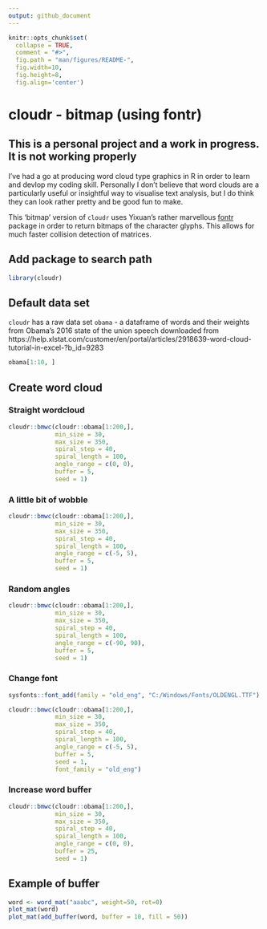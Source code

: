 ```yaml
---
output: github_document
---
```


<!-- README.md is generated from README.Rmd. Please edit that file -->

```r
knitr::opts_chunk$set(
  collapse = TRUE,
  comment = "#>",
  fig.path = "man/figures/README-",
  fig.width=10, 
  fig.height=8,
  fig.align='center')
```
# cloudr - bitmap (using fontr)

<!-- badges: start -->
<!-- badges: end -->

## **This is a personal project and a work in progress. It is not working properly**

I've had a go at producing word cloud type graphics in R in order to learn and devlop my coding skill. Personally I don't believe that word clouds are a particularly useful or insightful way to visualise text analysis, but I do think they can look rather pretty and be good fun to make.

This 'bitmap' version of `cloudr` uses Yixuan's rather marvellous [fontr](https://github.com/yixuan/fontr) package in order to return bitmaps of the character glyphs. This allows for much faster collision detection of matrices.

## Add package to search path
```r
library(cloudr)
```

## Default data set
`cloudr` has a raw data set `obama` - a dataframe of words and their weights from Obama's 2016 state of the union speech downloaded from https://help.xlstat.com/customer/en/portal/articles/2918639-word-cloud-tutorial-in-excel-?b_id=9283
```r
obama[1:10, ]
```

## Create word cloud
### Straight wordcloud
```r
cloudr::bmwc(cloudr::obama[1:200,],
             min_size = 30,
             max_size = 350,
             spiral_step = 40,
             spiral_length = 100,
             angle_range = c(0, 0),
             buffer = 5,
             seed = 1)
```

### A little bit of wobble
```r
cloudr::bmwc(cloudr::obama[1:200,],
             min_size = 30,
             max_size = 350,
             spiral_step = 40,
             spiral_length = 100,
             angle_range = c(-5, 5),
             buffer = 5,
             seed = 1)
```

### Random angles
```r
cloudr::bmwc(cloudr::obama[1:200,],
             min_size = 30,
             max_size = 350,
             spiral_step = 40,
             spiral_length = 100,
             angle_range = c(-90, 90),
             buffer = 5,
             seed = 1)
```

### Change font
```r
sysfonts::font_add(family = "old_eng", "C:/Windows/Fonts/OLDENGL.TTF")

cloudr::bmwc(cloudr::obama[1:200,],
             min_size = 30,
             max_size = 350,
             spiral_step = 40,
             spiral_length = 100,
             angle_range = c(-5, 5),
             buffer = 5,
             seed = 1,
             font_family = "old_eng")
```

### Increase word buffer
```r
cloudr::bmwc(cloudr::obama[1:200,],
             min_size = 30,
             max_size = 350,
             spiral_step = 40,
             spiral_length = 100,
             angle_range = c(0, 0),
             buffer = 25,
             seed = 1)
```


## Example of buffer
```r
word <- word_mat("aaabc", weight=50, rot=0)
plot_mat(word)
plot_mat(add_buffer(word, buffer = 10, fill = 50))
```

